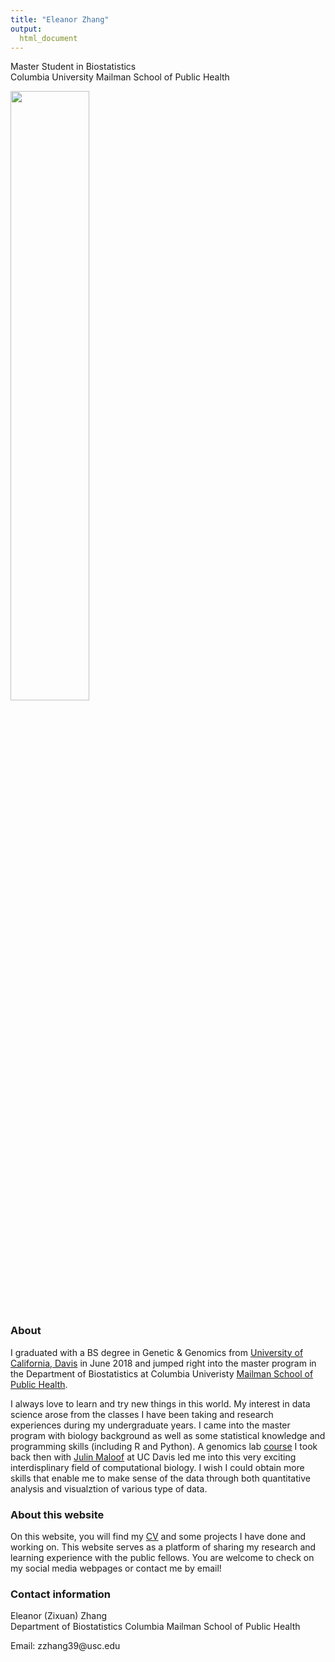 ```yaml
---
title: "Eleanor Zhang"
output:
  html_document
---
```


Master Student in Biostatistics   
Columbia University Mailman School of Public Health


<img src = "images/D7K_9718.jpg" width="50%" height="50%" align = "middle">


### About 

I graduated with a BS degree in Genetic & Genomics from [University of California, Davis](https://www.ucdavis.edu/) in June 2018 and jumped right into the master program in the Department of Biostatistics at Columbia Univeristy [Mailman School of Public Health](https://www.mailman.columbia.edu/). 

I always love to learn and try new things in this world. My interest in data science arose from the classes I have been taking and research experiences during my undergraduate years. I came into the master program with biology background as well as some statistical knowledge and programming skills (including R and Python). A genomics lab [course](http://jnmaloof.github.io/BIS180L_web/) I took back then with [Julin Maloof](https://biology.ucdavis.edu/people/julin-maloof) at UC Davis led me into this very exciting interdisplinary field of computational biology. I wish I could obtain more skills that enable me to make sense of the data through both quantitative analysis and visualztion of various type of data.

### About this website

On this website, you will find my [CV](resume_zzx.pdf) and some projects I have done and working on. This website serves as a platform of sharing my research and learning experience with the public fellows. You are welcome to check on my social media webpages or contact me by email!

### Contact information

Eleanor (Zixuan) Zhang  
Department of Biostatistics
Columbia Mailman School of Public Health

Email: zzhang39@usc.edu  